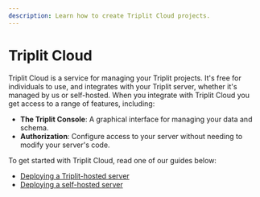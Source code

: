 ```yaml
---
description: Learn how to create Triplit Cloud projects.
---
```



# Triplit Cloud

Triplit Cloud is a service for managing your Triplit projects. It's free for individuals to use, and integrates with your Triplit server, whether it's managed by us or self-hosted. When you integrate with Triplit Cloud you get access to a range of features, including:

- **The Triplit Console**: A graphical interface for managing your data and schema.
- **Authorization**: Configure access to your server without needing to modify your server's code.

To get started with Triplit Cloud, read one of our guides below:

- [Deploying a Triplit-hosted server](/triplit-cloud/managed-machines)
- [Deploying a self-hosted server](/triplit-cloud/self-hosted-deployments)
